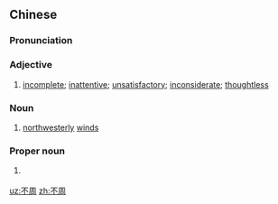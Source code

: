 ==Chinese==
{{zh-forms}}

===Pronunciation===
{{zh-pron
|m=不zhōu
|c=bat1 zau1
|mn=put-chiu
|cat=a,n,pn
}}

===Adjective===
{{zh-adj}}

# [[incomplete]]; [[inattentive]]; [[unsatisfactory]]; [[inconsiderate]]; [[thoughtless]]
#: {{zh-x|考慮 不周|inconsiderate; thoughtless; ill-conceived}}

===Noun===
{{zh-noun}}

# {{lb|zh|literary}} [[northwesterly]] [[wind]]s

===Proper noun===
{{zh-proper noun}}

# {{lb|zh|Chinese mythology}} {{w|Mount Buzhou}}

[[uz:不周]]
[[zh:不周]]
